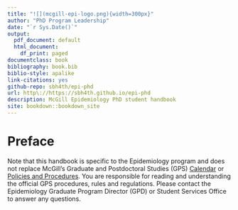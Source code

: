 ```yaml
--- 
title: "![](mcgill-epi-logo.png){width=300px}"
author: "PhD Program Leadership"
date: "`r Sys.Date()`"
output:
  pdf_document: default
  html_document:
    df_print: paged
documentclass: book
bibliography: book.bib
biblio-style: apalike
link-citations: yes
github-repo: sbh4th/epi-phd
url: http\://https://sbh4th.github.io/epi-phd
description: McGill Epidemiology PhD student handbook
site: bookdown::bookdown_site
---
```


# Preface {-}

Note that this handbook is specific to the Epidemiology program and does not replace McGill's Graduate and Postdoctoral Studies (GPS) [Calendar](https://www.mcgill.ca/students/courses/calendars/) or [Policies and Procedures](https://www.mcgill.ca/gps/students/policies-and-guidelines). You are responsible for reading and understanding the official GPS procedures, rules and regulations. Please contact the Epidemiology Graduate Program Director (GPD) or Student Services Office to answer any questions.
